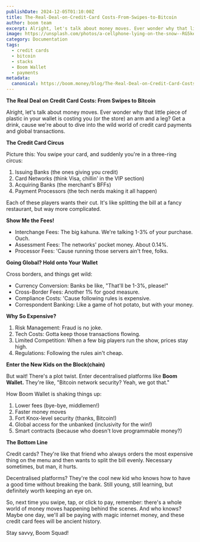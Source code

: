 ```yaml
---
publishDate: 2024-12-05T01:10:00Z
title: The-Real-Deal-on-Credit-Card Costs-From-Swipes-to-Bitcoin
author: boom team
excerpt: Alright, let's talk about money moves. Ever wonder why that little piece of plastic in your wallet is costing you (or the store) an arm and a leg? Get a drink, cause we're about to dive into the wild world of credit card payments and global transactions.
image: https://unsplash.com/photos/a-cellphone-lying-on-the-snow--RG5keJ1huQ
category: Documentation
tags:
  - credit cards
  - bitcoin
  - stacks
  - Boom Wallet
  - payments
metadata:
  canonical: https://boom.money/blog/The-Real-Deal-on-Credit-Card-Costs-From-Swipes-to-Bitcoin
---
```


**The Real Deal on Credit Card Costs: From Swipes to Bitcoin**

Alright, let's talk about money moves. Ever wonder why that little piece of plastic in your wallet is costing you (or the store) an arm and a leg? Get a drink, cause we're about to dive into the wild world of credit card payments and global transactions.

**The Credit Card Circus**

Picture this: You swipe your card, and suddenly you're in a three-ring circus:  
1. Issuing Banks (the ones giving you credit)  
2. Card Networks (think Visa, chillin' in the VIP section)  
3. Acquiring Banks (the merchant's BFFs)  
4. Payment Processors (the tech nerds making it all happen)

Each of these players wants their cut. It's like splitting the bill at a fancy restaurant, but way more complicated.

**Show Me the Fees!**

- Interchange Fees: The big kahuna. We're talking 1-3% of your purchase. Ouch.  
- Assessment Fees: The networks' pocket money. About 0.14%.  
- Processor Fees: 'Cause running those servers ain't free, folks.

**Going Global? Hold onto Your Wallet**

Cross borders, and things get wild:  
- Currency Conversion: Banks be like, "That'll be 1-3%, please!"  
- Cross-Border Fees: Another 1% for good measure.  
- Compliance Costs: 'Cause following rules is expensive.  
- Correspondent Banking: Like a game of hot potato, but with your money.

**Why So Expensive?**

1. Risk Management: Fraud is no joke.  
2. Tech Costs: Gotta keep those transactions flowing.  
3. Limited Competition: When a few big players run the show, prices stay high.  
4. Regulations: Following the rules ain't cheap.

**Enter the New Kids on the Block(chain)**

But wait! There's a plot twist. Enter decentralised platforms like **Boom Wallet.** They're like, "Bitcoin network security? Yeah, we got that."

How Boom Wallet is shaking things up:  
1. Lower fees (bye-bye, middlemen!)  
2. Faster money moves  
3. Fort Knox-level security (thanks, Bitcoin!)  
4. Global access for the unbanked (inclusivity for the win!)  
5. Smart contracts (because who doesn't love programmable money?)

**The Bottom Line**

Credit cards? They're like that friend who always orders the most expensive thing on the menu and then wants to split the bill evenly. Necessary sometimes, but man, it hurts.

Decentralised platforms? They're the cool new kid who knows how to have a good time without breaking the bank. Still young, still learning, but definitely worth keeping an eye on.

So, next time you swipe, tap, or click to pay, remember: there's a whole world of money moves happening behind the scenes. And who knows? Maybe one day, we'll all be paying with magic internet money, and these credit card fees will be ancient history.

Stay savvy, Boom Squad!
